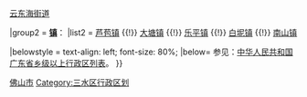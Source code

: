{{Navbox
|name = 佛山市三水区行政区划
|title = '''[[三水区]]行政区划'''
|above = 行政隶属：[[中华人民共和国]][[广东省]][[佛山市]]　　区政府驻地：[[西南街道 (佛山市)|西南街道]]
|state = {{{state<includeonly>|collapsed</includeonly>}}}

|group1 = '''[[街道 (行政区划)|街道]]'''：
|list1 = [[西南街道 (佛山市)|西南街道]] {{!}} [[云东海街道]]

|group2 = '''[[镇]]'''：
|list2 = [[芦苞镇]] {{!}} [[大塘镇 (佛山市)|大塘镇]] {{!}} [[乐平镇 (佛山市)|乐平镇]] {{!}} [[白坭镇]] {{!}} [[南山镇 (佛山市)|南山镇]]

|belowstyle = text-align: left; font-size: 80%;
|below= 参见：[[中华人民共和国广东省乡级以上行政区列表]]。
}}<noinclude> 
[[Category:广东市辖区模板|佛山市]]
[[Category:三水区行政区划]]
</noinclude>